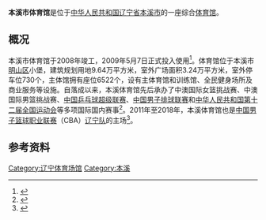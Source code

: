 {{coord|41|19|11.52|N|123|49|21.97|E|type:landmark|display=title}}
{{Infobox_Stadium 
| stadium_name = 本溪市体育馆
| nickname = 
| image = 本溪体育馆.jpg
| location = {{PRC}}[[辽宁省|辽宁省]][[本溪市|本溪市]][[明山区|明山区]]滨河南路990号
| broke_ground = 
| opened = 2009年
| owner = 
| operator = 
| pitch_size = 
| tenants = [[辽宁衡润飞豹篮球俱乐部|辽宁本钢]]（2011年-2018年）
| seating_capacity = 6522<ref>{{cite web|url=http://sports.people.com.cn/n/2013/0822/c368259-22661686.html|title=本溪赛区——本溪市体育馆|publisher=人民网|agency=十二运官网|accessdate=2016-12-11|date=2013-08-22|archive-date=2019-10-17|archive-url=https://web.archive.org/web/20191017072818/http://sports.people.com.cn/n/2013/0822/c368259-22661686.html|dead-url=no}}</ref>
}}
'''本溪市体育馆'''是位于[[中华人民共和国|中华人民共和国]][[辽宁省|辽宁省]][[本溪市|本溪市]]的一座综合[[体育馆|体育馆]]。

==概况==
本溪市体育馆于2008年竣工，2009年5月7日正式投入使用<ref>{{cite web|url=http://finance.ifeng.com/roll/20090514/659685.shtml|title=本溪市体育馆正式启动运行|publisher=凤凰网|newspaper=中国产经新闻|accessdate=2016-12-11|date=2009-05-14|archive-date=2018-12-23|archive-url=https://web.archive.org/web/20181223163943/http://finance.ifeng.com/roll/20090514/659685.shtml|dead-url=no}}</ref>。体育馆位于本溪市[[明山区|明山区]]小堡，建筑规划用地9.64万平方米，室外广场面积3.24万平方米，室外停车位730个，主体馆拥有座位6522个，设有主体育馆和训练馆、全民健身场所及商业服务等设施。自落成以来，本溪体育馆先后承办了中澳国际女篮挑战赛、中澳国际男篮挑战赛、[[中国乒乓球超级联赛|中国乒乓球超级联赛]]、[[中国男子排球联赛|中国男子排球联赛]]和[[中华人民共和国第十二届全国运动会|中华人民共和国第十二届全国运动会]]等多项国际国内赛事<ref>{{cite web|url=http://gb.cri.cn/41280/2013/08/19/5631s4222895.htm|title=本溪赛区介绍|publisher=国际在线|accessdate=2016-12-11|date=2013-08-19}}</ref>。2011年至2018年，本溪体育馆也是[[中国男子篮球职业联赛|中国男子篮球职业联赛]]（CBA）[[辽宁衡润飞豹篮球俱乐部|辽宁队]]的主场<ref>{{cite web|url=http://sports.163.com/11/1011/10/7G304SUI00052UUC.html|title=辽宁男篮主场正式落户本溪 经营收入归属体育馆|publisher=网易|newspaper=沈阳晚报|accessdate=2016-12-11|date=2011-10-11|archive-date=2019-10-07|archive-url=https://web.archive.org/web/20191007135941/http://sports.163.com/11/1011/10/7G304SUI00052UUC.html|dead-url=no}}</ref>。

==参考资料==
{{reflist}}

{{中国建筑小作品}}
{{辽宁飞豹}}
[[Category:辽宁体育场馆|Category:辽宁体育场馆]]
[[Category:本溪|Category:本溪]]